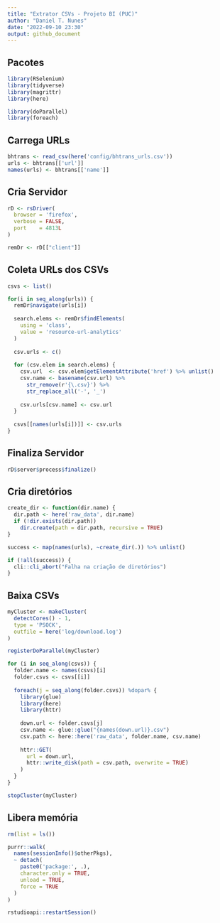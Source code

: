```yaml
---
title: "Extrator CSVs - Projeto BI (PUC)"
author: "Daniel T. Nunes"
date: "2022-09-10 23:30"
output: github_document
---
```


## Pacotes

```r

library(RSelenium)
library(tidyverse)
library(magrittr)
library(here)

library(doParallel)
library(foreach)

```

## Carrega URLs

```r

bhtrans <- read_csv(here('config/bhtrans_urls.csv'))
urls <- bhtrans[['url']]
names(urls) <- bhtrans[['name']]

```

## Cria Servidor

```r

rD <- rsDriver(
  browser = 'firefox',
  verbose = FALSE,
  port    = 4813L
)

remDr <- rD[["client"]]

```

## Coleta URLs dos CSVs

```r

csvs <- list()

for(i in seq_along(urls)) {
  remDr$navigate(urls[i])
  
  search.elems <- remDr$findElements(
    using = 'class',
    value = 'resource-url-analytics'
  )
  
  csv.urls <- c()
  
  for (csv.elem in search.elems) {
    csv.url  <- csv.elem$getElementAttribute('href') %>% unlist()
    csv.name <- basename(csv.url) %>%
      str_remove(r'{\.csv}') %>%
      str_replace_all('-', '_')
    
    csv.urls[csv.name] <- csv.url
  }
  
  csvs[[names(urls[i])]] <- csv.urls
}

```

## Finaliza Servidor

```r

rD$server$process$finalize()

```

## Cria diretórios

```r

create_dir <- function(dir.name) {
  dir.path <- here('raw_data', dir.name)
  if (!dir.exists(dir.path))
    dir.create(path = dir.path, recursive = TRUE)
}

success <- map(names(urls), ~create_dir(.)) %>% unlist()

if (!all(success)) {
  cli::cli_abort("Falha na criação de diretórios")
}

```

## Baixa CSVs

```r

myCluster <- makeCluster(
  detectCores() - 1,
  type = 'PSOCK',
  outfile = here('log/download.log')
)

registerDoParallel(myCluster)

for (i in seq_along(csvs)) {
  folder.name <- names(csvs)[i]
  folder.csvs <- csvs[[i]]
  
  foreach(j = seq_along(folder.csvs)) %dopar% {
    library(glue)
    library(here)
    library(httr)
    
    down.url <- folder.csvs[j]
    csv.name <- glue::glue("{names(down.url)}.csv")
    csv.path <- here::here('raw_data', folder.name, csv.name)
    
    httr::GET(
      url = down.url,
      httr::write_disk(path = csv.path, overwrite = TRUE)
    )
  }
}

stopCluster(myCluster)

```

## Libera memória

```r

rm(list = ls())

purrr::walk(
  names(sessionInfo()$otherPkgs), 
  ~ detach(
    paste0('package:', .),
    character.only = TRUE,
    unload = TRUE,
    force = TRUE
  )
)

rstudioapi::restartSession()
```
